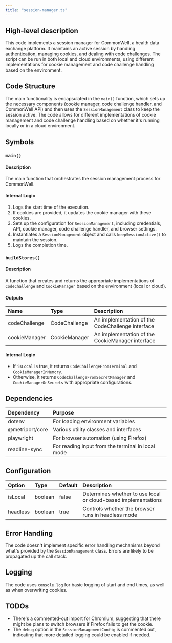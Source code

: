 ```yaml
---
title: "session-manager.ts"
---
```


## High-level description
This code implements a session manager for CommonWell, a health data exchange platform. It maintains an active session by handling authentication, managing cookies, and dealing with code challenges. The script can be run in both local and cloud environments, using different implementations for cookie management and code challenge handling based on the environment.

## Code Structure
The main functionality is encapsulated in the `main()` function, which sets up the necessary components (cookie manager, code challenge handler, and CommonWell API) and then uses the `SessionManagement` class to keep the session active. The code allows for different implementations of cookie management and code challenge handling based on whether it's running locally or in a cloud environment.

## Symbols

### `main()`
#### Description
The main function that orchestrates the session management process for CommonWell.

#### Internal Logic
1. Logs the start time of the execution.
2. If cookies are provided, it updates the cookie manager with these cookies.
3. Sets up the configuration for `SessionManagement`, including credentials, API, cookie manager, code challenge handler, and browser settings.
4. Instantiates a `SessionManagement` object and calls `keepSessionActive()` to maintain the session.
5. Logs the completion time.

### `buildStores()`
#### Description
A function that creates and returns the appropriate implementations of `CodeChallenge` and `CookieManager` based on the environment (local or cloud).

#### Outputs
| Name | Type | Description |
|:-----|:-----|:------------|
| codeChallenge | CodeChallenge | An implementation of the CodeChallenge interface |
| cookieManager | CookieManager | An implementation of the CookieManager interface |

#### Internal Logic
- If `isLocal` is true, it returns `CodeChallengeFromTerminal` and `CookieManagerInMemory`.
- Otherwise, it returns `CodeChallengeFromSecretManager` and `CookieManagerOnSecrets` with appropriate configurations.

## Dependencies
| Dependency | Purpose |
|:-----------|:--------|
| dotenv | For loading environment variables |
| @metriport/core | Various utility classes and interfaces |
| playwright | For browser automation (using Firefox) |
| readline-sync | For reading input from the terminal in local mode |

## Configuration
| Option | Type | Default | Description |
|:-------|:-----|:--------|:------------|
| isLocal | boolean | false | Determines whether to use local or cloud-based implementations |
| headless | boolean | true | Controls whether the browser runs in headless mode |

## Error Handling
The code doesn't implement specific error handling mechanisms beyond what's provided by the `SessionManagement` class. Errors are likely to be propagated up the call stack.

## Logging
The code uses `console.log` for basic logging of start and end times, as well as when overwriting cookies.

## TODOs
- There's a commented-out import for Chromium, suggesting that there might be plans to switch browsers if Firefox fails to get the cookie.
- The `debug` option in the `SessionManagementConfig` is commented out, indicating that more detailed logging could be enabled if needed.